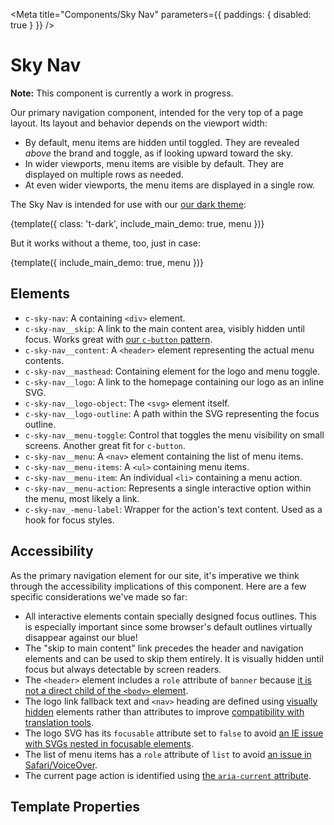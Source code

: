 
<Meta
  title="Components/Sky Nav"
  parameters={{ paddings: { disabled: true } }}
/>

# Sky Nav

**Note:** This component is currently a work in progress.

Our primary navigation component, intended for the very top of a page layout. Its layout and behavior depends on the viewport width:

- By default, menu items are hidden until toggled. They are revealed _above_ the brand and toggle, as if looking upward toward the sky.
- In wider viewports, menu items are visible by default. They are displayed on multiple rows as needed.
- At even wider viewports, the menu items are displayed in a single row.

The Sky Nav is intended for use with our [our dark theme](/?path=/docs/themes--dark):

<Preview>
  <Story name="Dark" height="200px" parameters={{ themes: { disable: true } }}>
    {template({ class: 't-dark', include_main_demo: true, menu })}
  </Story>
</Preview>

But it works without a theme, too, just in case:

<Preview>
  <Story name="Light" height="200px">
    {template({ include_main_demo: true, menu })}
  </Story>
</Preview>

## Elements

- `c-sky-nav`: A containing `<div>` element.
- `c-sky-nav__skip`: A link to the main content area, visibly hidden until focus. Works great with [our `c-button` pattern](/?path=/docs/components-button--elements).
- `c-sky-nav__content`: A `<header>` element representing the actual menu contents.
- `c-sky-nav__masthead`: Containing element for the logo and menu toggle.
- `c-sky-nav__logo`: A link to the homepage containing our logo as an inline SVG.
- `c-sky-nav__logo-object`: The `<svg>` element itself.
- `c-sky-nav__logo-outline`: A path within the SVG representing the focus outline.
- `c-sky-nav__menu-toggle`: Control that toggles the menu visibility on small screens. Another great fit for `c-button`.
- `c-sky-nav__menu`: A `<nav>` element containing the list of menu items.
- `c-sky-nav__menu-items`: A `<ul>` containing menu items.
- `c-sky-nav__menu-item`: An individual `<li>` containing a menu action.
- `c-sky-nav__menu-action`: Represents a single interactive option within the menu, most likely a link.
- `c-sky-nav_-menu-label`: Wrapper for the action's text content. Used as a hook for focus styles.

## Accessibility

As the primary navigation element for our site, it's imperative we think through the accessibility implications of this component. Here are a few specific considerations we've made so far:

- All interactive elements contain specially designed focus outlines. This is especially important since some browser's default outlines virtually disappear against our blue!
- The "skip to main content" link precedes the header and navigation elements and can be used to skip them entirely. It is visually hidden until focus but always detectable by screen readers.
- The `<header>` element includes a `role` attribute of `banner` because [it is not a direct child of the `<body>` element](https://developer.mozilla.org/en-US/docs/Web/Accessibility/ARIA/Roles/Banner_Role).
- The logo link fallback text and `<nav>` heading are defined using [visually hidden](/?path=/docs/utilities-display--hidden-visually) elements rather than attributes to improve [compatibility with translation tools](https://heydonworks.com/article/aria-label-is-a-xenophobe/).
- The logo SVG has its `focusable` attribute set to `false` to avoid [an IE issue with SVGs nested in focusable elements](http://simplyaccessible.com/article/7-solutions-svgs/#acc-heading-4).
- The list of menu items has a `role` attribute of `list` to avoid [an issue in Safari/VoiceOver](https://www.scottohara.me/blog/2019/01/12/lists-and-safari.html).
- The current page action is identified using [the `aria-current` attribute](https://tink.uk/using-the-aria-current-attribute/).

## Template Properties
